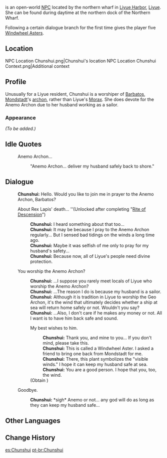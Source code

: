 {{Meta
<!-- REMOVE THIS TEMPLATE AFTER ADDING MISSING INFO -->
|missing_NPC_profile  = yes
}}
{{Character Infobox
|type             = Open-World NPC
|image            = NPC Chunshui.png
|region           = Liyue
|location         = Liyue
|dialoguereward   = {{Card|Windwheel Aster|5}}
}}
{{Lang|'''Chunshui'''|zh=春水|zh_rm=Chūnshuǐ}} is an open-world [[NPC]] located by the northern wharf in [[Liyue Harbor]], [[Liyue]]. She can be found during daytime at the northern dock of the Northern Wharf.

Following a certain dialogue branch for the first time gives the player five [[Windwheel Aster]]s.

==Location==
<gallery>
NPC Location Chunshui.png|Chunshui's location
NPC Location Chunshui Context.png|Additional context
</gallery>

==Profile==
Unusually for a Liyue resident, Chunshui is a worshiper of [[Barbatos]], [[Mondstadt]]'s [[archon]], rather than Liyue's [[Morax]]. She does devote for the Anemo Archon due to her husband working as a sailor.

===Appearance===
''(To be added.)''

==Idle Quotes==
{{Dialogue Start}}
:{{DIcon|Idle}} Anemo Archon...
::{{A|VO Chunshui 01.ogg}} "Anemo Archon... deliver my husband safely back to shore."
{{Dialogue End}}

==Dialogue==
{{Dialogue Start}}
:'''Chunshui:''' Hello. Would you like to join me in prayer to the Anemo Archon, Barbatos?
:{{DIcon}} About Rex Lapis' death... ''(Unlocked after completing "[[Rite of Descension]]")
::'''Chunshui:''' I heard something about that too...
::'''Chunshui:''' It may be because I pray to the Anemo Archon regularly... But I sensed bad tidings on the winds a long time ago.
::'''Chunshui:''' Maybe it was selfish of me only to pray for my husband's safety...
::'''Chunshui:''' Because now, all of Liyue's people need divine protection.
:{{DIcon}} You worship the Anemo Archon?
::'''Chunshui:''' ...I suppose you rarely meet locals of Liyue who worship the Anemo Archon?
::'''Chunshui:''' ...The reason I do is because my husband is a sailor.
::'''Chunshui:''' Although it is tradition in Liyue to worship the Geo Archon, it's the wind that ultimately decides whether a ship at sea will return home safely or not. Wouldn't you say?
::'''Chunshui:''' ...Also, I don't care if he makes any money or not. All I want is to have him back safe and sound.
::{{DIcon|Reward}} My best wishes to him.
:::'''Chunshui:''' Thank you, and mine to you... If you don't mind, please take this.
:::'''Chunshui:''' This is called a Windwheel Aster. I asked a friend to bring one back from Mondstadt for me.
:::'''Chunshui:''' There, this plant symbolizes the "visible winds." I hope it can keep my husband safe at sea.
:::'''Chunshui:''' You are a good person. I hope that you, too, {{sic|may be blessed be}} the wind.
::;(Obtain {{Item|Windwheel Aster|20|x=5}})
:{{DIcon}} Goodbye.
::'''Chunshui:''' *sigh* Anemo or not... any god will do as long as they can keep my husband safe...
{{Dialogue End}}

==Other Languages==
{{Other Languages
|default_hidden = 1
|en      = Chunshui
|zhs     = 春水
|zhs_rm  = Chūnshuǐ
|zht     = 春水
|zht_rm  = Chūnshuǐ
|ja      = 春水
|ja_rm   = Shunsui{{Assumed}}
|ko      = 춘수
|es      = Chunshui
|fr      = Chunshui
|ru      = Чунь Шуй
|th      = Chunshui
|vi      = Chunshui
|de      = Chunshui
|id      = Chunshui
|pt      = Chunshui
|tr      = Chunshui
|it      = Chunshui
}}

==Change History==
{{Change History|1.0}}

[[es:Chunshui]]
[[pt-br:Chunshui]]